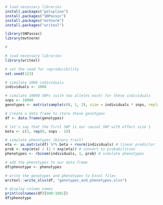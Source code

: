 
```r
# load necessary libraries
install.packages("polspline")
install.packages("SNPassoc")
install.packages("mvtnorm")
install.packages("writexl")

library(SNPassoc)
library(mvtnorm)

#

```


```r
# load necessary libraries
library(writexl)

# set the seed for reproducibility
set.seed(123)

# simulate 1000 individuals
individuals <- 1000

# simulate 10000 SNPs (with two alleles each) for these individuals
snps <- 10000
genotypes <- matrix(sample(c(0, 1, 2), size = individuals * snps, replace = TRUE, prob = c(0.3, 0.4, 0.3)), nrow = individuals)

# create a data frame to store these genotypes
df <- data.frame(genotypes)

# let's say that the first SNP is our causal SNP with effect size 1
beta <- c(1, rep(0, snps - 1))

# simulate phenotypes (binary trait)
eta <- as.matrix(df) %*% beta + rnorm(individuals) # linear predictor
prob <- exp(eta) / (1 + exp(eta)) # convert to probabilities
phenotypes <- rbinom(individuals, 1, prob) # simulate phenotypes

# add the phenotypes to our data frame
df$phenotype <- phenotypes

# write the genotypes and phenotypes to Excel files
writexl::write_xlsx(df, "genotypes_and_phenotypes.xlsx")

```

```r
# display column names
print(colnames(df)[980:1001])
df$phenotype
```

